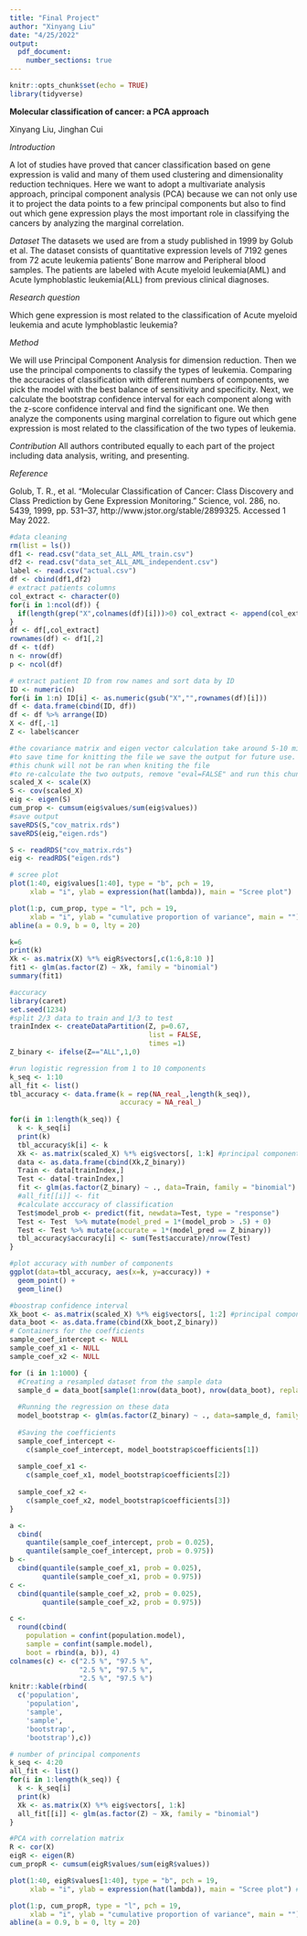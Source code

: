 ```yaml
---
title: "Final Project"
author: "Xinyang Liu"
date: "4/25/2022"
output:   
  pdf_document:
    number_sections: true
---
```


```r
knitr::opts_chunk$set(echo = TRUE)
library(tidyverse)
```


**Molecular classification of cancer: a PCA approach**

Xinyang Liu, Jinghan Cui

*Introduction*

A lot of studies have proved that cancer classification based on gene expression is valid and many of them used clustering and dimensionality reduction techniques. Here we want to adopt a multivariate analysis approach, principal component analysis (PCA) because we can not only use it to project the data points to a few principal components but also to find out which gene expression plays the most important role in classifying the cancers by analyzing the marginal correlation. 

*Dataset* 
The datasets we used are from a study published in 1999 by Golub et al. The dataset consists of quantitative expression levels of 7192 genes from 72 acute leukemia patients’ Bone marrow and Peripheral blood samples. The patients are labeled with Acute myeloid leukemia(AML) and Acute lymphoblastic leukemia(ALL) from previous clinical diagnoses. 

*Research question*

Which gene expression is most related to the classification of Acute myeloid leukemia and acute lymphoblastic leukemia?

*Method*

We will use Principal Component Analysis for dimension reduction. Then we use the principal components to classify the types of leukemia. Comparing the accuracies of classification with different numbers of components, we pick the model with the best balance of sensitivity and specificity. Next, we calculate the bootstrap confidence interval for each component along with the z-score confidence interval and find the significant one. We then analyze the components using marginal correlation to figure out which gene expression is most related to the classification of the two types of leukemia.

*Contribution*
All authors contributed equally to each part of the project including data analysis, writing, and presenting.

*Reference*

Golub, T. R., et al. “Molecular Classification of Cancer: Class Discovery and Class Prediction by Gene Expression Monitoring.” Science, vol. 286, no. 5439, 1999, pp. 531–37, http://www.jstor.org/stable/2899325. Accessed 1 May 2022.

```r
#data cleaning 
rm(list = ls())
df1 <- read.csv("data_set_ALL_AML_train.csv")
df2 <- read.csv("data_set_ALL_AML_independent.csv")
label <- read.csv("actual.csv")
df <- cbind(df1,df2)
# extract patients columns
col_extract <- character(0)
for(i in 1:ncol(df)) {
  if(length(grep("X",colnames(df)[i]))>0) col_extract <- append(col_extract, colnames(df)[i])
}
df <- df[,col_extract]
rownames(df) <- df1[,2]
df <- t(df)
n <- nrow(df)
p <- ncol(df)

# extract patient ID from row names and sort data by ID
ID <- numeric(n)
for(i in 1:n) ID[i] <- as.numeric(gsub("X","",rownames(df)[i]))
df <- data.frame(cbind(ID, df))
df <- df %>% arrange(ID)
X <- df[,-1]
Z <- label$cancer
```


```r
#the covariance matrix and eigen vector calculation take around 5-10 minutes to run.
#to save time for knitting the file we save the output for future use.
#this chunk will not be ran when kniting the file
#to re-calculate the two outputs, remove "eval=FALSE" and run this chunk
scaled_X <- scale(X)
S <- cov(scaled_X)
eig <- eigen(S)
cum_prop <- cumsum(eig$values/sum(eig$values))
#save output
saveRDS(S,"cov_matrix.rds")
saveRDS(eig,"eigen.rds")
```

```r
S <- readRDS("cov_matrix.rds")
eig <- readRDS("eigen.rds")
```


```r
# scree plot
plot(1:40, eig$values[1:40], type = "b", pch = 19,
     xlab = "i", ylab = expression(hat(lambda)), main = "Scree plot") 

plot(1:p, cum_prop, type = "l", pch = 19,
     xlab = "i", ylab = "cumulative proportion of variance", main = "") 
abline(a = 0.9, b = 0, lty = 20)

```



```r
k=6
print(k)
Xk <- as.matrix(X) %*% eigR$vectors[,c(1:6,8:10 )]
fit1 <- glm(as.factor(Z) ~ Xk, family = "binomial")
summary(fit1)

#accuracy
library(caret)
set.seed(1234)
#split 2/3 data to train and 1/3 to test
trainIndex <- createDataPartition(Z, p=0.67,
                                  list = FALSE,
                                  times =1)
Z_binary <- ifelse(Z=="ALL",1,0)

#run logistic regression from 1 to 10 components
k_seq <- 1:10
all_fit <- list()
tbl_accuracy <- data.frame(k = rep(NA_real_,length(k_seq)),
                           accuracy = NA_real_)
                       
for(i in 1:length(k_seq)) {
  k <- k_seq[i]
  print(k)
  tbl_accuracy$k[i] <- k
  Xk <- as.matrix(scaled_X) %*% eig$vectors[, 1:k] #principal components
  data <- as.data.frame(cbind(Xk,Z_binary))
  Train <- data[trainIndex,]
  Test <- data[-trainIndex,]
  fit <- glm(as.factor(Z_binary) ~ ., data=Train, family = "binomial") #logistic regression
  #all_fit[[i]] <- fit
  #calculate acccuracy of classification
  Test$model_prob <- predict(fit, newdata=Test, type = "response")
  Test <- Test  %>% mutate(model_pred = 1*(model_prob > .5) + 0)
  Test <- Test %>% mutate(accurate = 1*(model_pred == Z_binary))
  tbl_accuracy$accuracy[i] <- sum(Test$accurate)/nrow(Test) 
}

#plot accuracy with number of components
ggplot(data=tbl_accuracy, aes(x=k, y=accuracy)) +
  geom_point() +
  geom_line()
```

```r
#boostrap confidence interval
Xk_boot <- as.matrix(scaled_X) %*% eig$vectors[, 1:2] #principal components
data_boot <- as.data.frame(cbind(Xk_boot,Z_binary))
# Containers for the coefficients
sample_coef_intercept <- NULL
sample_coef_x1 <- NULL
sample_coef_x2 <- NULL

for (i in 1:1000) {
  #Creating a resampled dataset from the sample data
  sample_d = data_boot[sample(1:nrow(data_boot), nrow(data_boot), replace = TRUE), ]
  
  #Running the regression on these data
  model_bootstrap <- glm(as.factor(Z_binary) ~ ., data=sample_d, family = "binomial") #logistic regression
  
  #Saving the coefficients
  sample_coef_intercept <-
    c(sample_coef_intercept, model_bootstrap$coefficients[1])
  
  sample_coef_x1 <-
    c(sample_coef_x1, model_bootstrap$coefficients[2])
  
  sample_coef_x2 <-
    c(sample_coef_x2, model_bootstrap$coefficients[3])
}

a <-
  cbind(
    quantile(sample_coef_intercept, prob = 0.025),
    quantile(sample_coef_intercept, prob = 0.975))
b <-
  cbind(quantile(sample_coef_x1, prob = 0.025),
        quantile(sample_coef_x1, prob = 0.975))
c <-
  cbind(quantile(sample_coef_x2, prob = 0.025),
        quantile(sample_coef_x2, prob = 0.975))

c <-
  round(cbind(
    population = confint(population.model),
    sample = confint(sample.model),
    boot = rbind(a, b)), 4)
colnames(c) <- c("2.5 %", "97.5 %",
                 "2.5 %", "97.5 %",
                 "2.5 %", "97.5 %")
knitr::kable(rbind(
  c('population',
    'population',
    'sample',
    'sample',
    'bootstrap',
    'bootstrap'),c))
```


```r
# number of principal components
k_seq <- 4:20
all_fit <- list()
for(i in 1:length(k_seq)) {
  k <- k_seq[i]
  print(k)
  Xk <- as.matrix(X) %*% eig$vectors[, 1:k]
  all_fit[[i]] <- glm(as.factor(Z) ~ Xk, family = "binomial")
}

```


```r
#PCA with correlation matrix
R <- cor(X)
eigR <- eigen(R)
cum_propR <- cumsum(eigR$values/sum(eigR$values))

plot(1:40, eigR$values[1:40], type = "b", pch = 19,
     xlab = "i", ylab = expression(hat(lambda)), main = "Scree plot") # scree plot

plot(1:p, cum_propR, type = "l", pch = 19,
     xlab = "i", ylab = "cumulative proportion of variance", main = "") 
abline(a = 0.9, b = 0, lty = 20)
```





